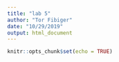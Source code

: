 ```yaml
---
title: "lab 5"
author: "Tor Fibiger"
date: "10/29/2019"
output: html_document
---
```


```r
knitr::opts_chunk$set(echo = TRUE)
```

